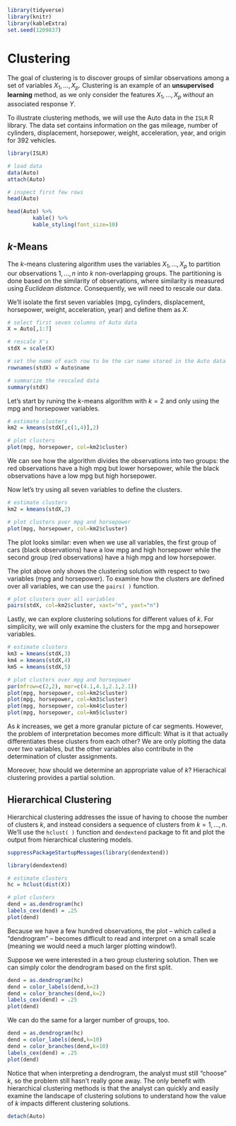 ```r
library(tidyverse)
library(knitr)
library(kableExtra)
set.seed(1209837)
```

# Clustering

The goal of clustering is to discover groups of similar observations among a set of variables $X_1,\dotsc,X_p$. Clustering is an example of an **unsupervised learning** method, as we only consider the features $X_1,\dotsc,X_p$ *without* an associated response $Y$.

To illustrate clustering methods, we will use the Auto data in the `ISLR` R library. The data set contains information on the gas mileage, number of cylinders, displacement, horsepower, weight, acceleration, year, and origin for 392 vehicles.


```r
library(ISLR)

# load data
data(Auto)
attach(Auto)

# inspect first few rows
head(Auto)
```

```r
head(Auto) %>%
        kable() %>%
        kable_styling(font_size=10)
```



## $k$-Means


The $k$-means clustering algorithm uses the variables $X_1,\dotsc,X_p$ to partition our observations $1,\dotsc,n$ into $k$ non-overlapping groups. The partitioning is done based on the similarity of observations, where similarity is measured using *Euclidean distance*. Consequently, we will need to rescale our data.

We'll isolate the first seven variables (mpg, cylinders, displacement, horsepower, weight, acceleration, year) and define them as $X$.


```r
# select first seven columns of Auto data
X = Auto[,1:7]

# rescale X's
stdX = scale(X)

# set the name of each row to be the car name stored in the Auto data
rownames(stdX) = Auto$name

# summarize the rescaled data
summary(stdX)
```



Let's start by runing the $k$-means algorithm with $k=2$ and only using the mpg and horsepower variables.


```r
# estimate clusters
km2 = kmeans(stdX[,c(1,4)],2)

# plot clusters
plot(mpg, horsepower, col=km2$cluster)
```


We can see how the algorithm divides the observations into two groups: the red observations have a high mpg but lower horsepower, while the black observations have a low mpg but high horsepower.

Now let's try using all seven variables to define the clusters.


```r
# estimate clusters
km2 = kmeans(stdX,2)

# plot clusters pver mpg and horsepower
plot(mpg, horsepower, col=km2$cluster)
```

The plot looks similar: even when we use all variables, the first group of cars (black observations) have a low mpg and high horsepower while the second group (red observations) have a high mpg and low horsepower.

The plot above only shows the clustering solution with respect to two variables (mpg and horsepower). To examine how the clusters are defined over all variables, we can use the `pairs( )` function.

```r
# plot clusters over all variables
pairs(stdX, col=km2$cluster, xaxt="n", yaxt="n")
```


Lastly, we can explore clustering solutions for different values of $k$. For simplicity, we will only examine the clusters for the mpg and horsepower variables.

```r
# estimate clusters
km3 = kmeans(stdX,3)
km4 = kmeans(stdX,4)
km5 = kmeans(stdX,5)

# plot clusters over mpg and horsepower
par(mfrow=c(2,2), mar=c(4.1,4.1,2.1,2.1))
plot(mpg, horsepower, col=km2$cluster)
plot(mpg, horsepower, col=km3$cluster)
plot(mpg, horsepower, col=km4$cluster)
plot(mpg, horsepower, col=km5$cluster)
```


As $k$ increases, we get a more granular picture of car segments. However, the problem of interpretation becomes more difficult: What is it that actually differentiates these clusters from each other? We are only plotting the data over two variables, but the other variables also contribute in the determination of cluster assignments. 

Moreover, how should we determine an appropriate value of $k$? Hierachical clustering provides a partial solution.



## Hierarchical Clustering 

  
Hierarchical clustering addresses the issue of having to choose the number of clusters $k$, and instead considers a sequence of clusters from $k = 1,\dotsc,n$. We'll use the `hclust( )` function and `dendextend` package to fit and plot the output from hierarchical clustering models.

```r
suppressPackageStartupMessages(library(dendextend))
```

```r
library(dendextend)
```

```r
# estimate clusters
hc = hclust(dist(X))

# plot clusters
dend = as.dendrogram(hc)
labels_cex(dend) = .25
plot(dend)
```

Because we have a few hundred observations, the plot -- which called a "dendrogram" -- becomes difficult to read and interpret on a small scale (meaning we would need a much larger plotting window!).

Suppose we were interested in a two group clustering solution. Then we can simply color the dendrogram based on the first split.


```r
dend = as.dendrogram(hc)
dend = color_labels(dend,k=2)
dend = color_branches(dend,k=2)
labels_cex(dend) = .25
plot(dend)
```

We can do the same for a larger number of groups, too.

```r
dend = as.dendrogram(hc)
dend = color_labels(dend,k=10)
dend = color_branches(dend,k=10)
labels_cex(dend) = .25
plot(dend)
```

Notice that when interpreting a dendrogram, the analyst must still "choose" $k$, so the problem still hasn't really gone away. The only benefit with hierarchical clustering methods is that the analyst can quickly and easily examine the landscape of clustering solutions to understand how the value of $k$ impacts different clustering solutions.

```r
detach(Auto)
```